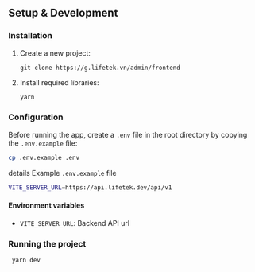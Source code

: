 ## Setup & Development

### Installation

1. Create a new project:

   ```git copy
   git clone https://g.lifetek.vn/admin/frontend
   ```

2. Install required libraries:

   ```bash copy
   yarn
   ```

### Configuration

Before running the app, create a `.env` file in the root directory by copying the `.env.example` file:

```bash copy
cp .env.example .env
```

details Example `.env.example` file

```bash copy
VITE_SERVER_URL=https://api.lifetek.dev/api/v1
```

#### Environment variables

- `VITE_SERVER_URL`: Backend API url

### Running the project

```bash copy
 yarn dev
```
